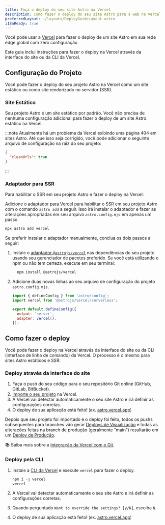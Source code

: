 ```yaml
---
title: Faça o deploy do seu site Astro na Vercel
description: Como fazer o deploy do seu site Astro para a web na Vercel.
preferredLayout: ~/layouts/DeployGuideLayout.astro
i18nReady: true
---
```


Você pode usar a [Vercel](http://vercel.com/) para fazer o deploy de um site Astro em sua rede edge global com zero configuração.

Este guia inclui instruções para fazer o deploy na Vercel através da interface do site ou da CLI da Vercel.

## Configuração do Projeto

Você pode fazer o deploy do seu projeto Astro na Vercel como um site estático ou como site renderizado no servidor (SSR).

### Site Estático

Seu projeto Astro é um site estático por padrão. Você não precisa de nenhuma configuração adicional para fazer o deploy de um site Astro estático na Vercel. 

:::note
Atualmente há um problema da Vercel exibindo uma página 404 em sites Astro. Até que isso seja corrigido, você pode adicionar o seguinte arquivo de configuração na raiz do seu projeto:

```json title="vercel.json"
{
  "cleanUrls": true
}
```
:::

### Adaptador para SSR

Para habilitar o SSR em seu projeto Astro e fazer o deploy na Vercel:

Adicione o [adaptador para Vercel](/pt-br/guides/integrations-guide/vercel/) para habilitar o SSR em seu projeto Astro com o comando `astro add` a seguir. Isso irá instalar o adaptador e fazer as alterações apropriadas em seu arquivo `astro.config.mjs` em apenas um passo.

```bash
npx astro add vercel
```

Se preferir instalar o adaptador manualmente, conclua os dois passos a seguir:

1. Instale o [adaptador `@astrojs/vercel`](/pt-br/guides/integrations-guide/vercel/) nas dependências do seu projeto usando seu gerenciador de pacotes preferido. Se você está utilizando o npm ou não tem certeza, execute em seu terminal:

    ```bash
      npm install @astrojs/vercel
    ```

1. Adicione duas novas linhas ao seu arquivo de configuração do projeto `astro.config.mjs`.

    ```js title="astro.config.mjs" ins={2, 5-6}
    import { defineConfig } from 'astro/config';
    import vercel from '@astrojs/vercel/serverless';

    export default defineConfig({
      output: 'server',
      adapter: vercel(),
    });
    ```

## Como fazer o deploy

Você pode fazer o deploy na Vercel através da interface do site ou da CLI (interface de linha de comando) da Vercel. O processo é o mesmo para sites Astro estáticos e SSR.

### Deploy através da interface do site

1. Faça o push do seu código para o seu repositório Git online (GitHub, GitLab, BitBucket).
2. [Importe o seu projeto](https://vercel.com/new) na Vercel.
3. A Vercel vai detectar automaticamente o seu site Astro e irá definir as configurações corretas.
4. O deploy de sua aplicação está feito! (ex. [astro.vercel.app](https://astro.vercel.app/))

Depois que seu projeto foi importado e o deploy foi feito, todos os pushs subsequentes para branches vão gerar [Deploys de Visualização](https://vercel.com/docs/concepts/deployments/environments#preview) e todas as alterações feitas na branch de produção (geralmente “main”) resultarão em um [Deploy de Produção](https://vercel.com/docs/concepts/deployments/environments#production).

📚 Saiba mais sobre a [Integração da Vercel com o Git](https://vercel.com/docs/concepts/git).


### Deploy pela CLI

1. Instale a [CLI da Vercel](https://vercel.com/cli) e execute `vercel` para fazer o deploy.

    ```bash
    npm i -g vercel
    vercel
    ```

2. A Vercel vai detectar automaticamente o seu site Astro e irá definir as configurações corretas.
3. Quando perguntado `Want to override the settings? [y/N]`, escolha `N`.
4. O deploy de sua aplicação está feito! (ex. [astro.vercel.app](https://astro.vercel.app/))


